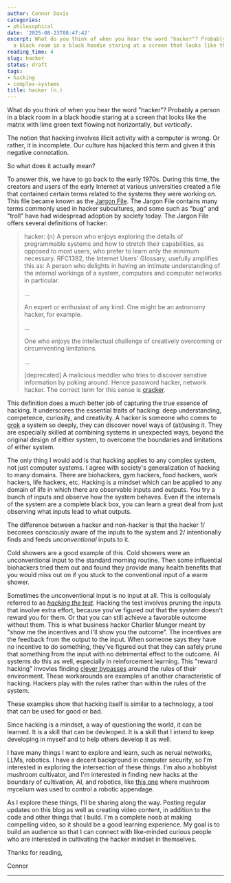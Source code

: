 ```yaml
---
author: Connor Davis
categories:
- philosophical
date: '2025-08-23T08:47:42'
excerpt: What do you think of when you hear the word "hacker"? Probably a person in
  a black room in a black hoodie staring at a screen that looks like the...
reading_time: 4
slug: hacker
status: draft
tags:
- hacking
- complex-systems
title: hacker (n.)
---
```


What do you think of when you hear the word "hacker"? Probably a person in a black room in a black hoodie
staring at a screen that looks like the matrix with lime green text flowing not horizontally, but _vertically_.

The notion that hacking involves illicit activity with a computer is wrong. Or rather, it is incomplete.
Our culture has hijacked this term and given it this negative connotation.

So what does it actually mean?

To answer this, we have to go back to the early 1970s. During this time, the creators and users of the early
Internet at various universities created a file that contained certain terms
related to the systems they were working on. This file became known as the [Jargon File](http://www.catb.org/jargon/html/pt01.html).
The Jargon File contains many terms commonly used in hacker subcultures, and some such as "bug" and "troll" have had 
widespread adoption by society today. The Jargon File offers several definitions of hacker:

> hacker: (n) A person who enjoys exploring the details of programmable systems and how to stretch their capabilities,
> as opposed to most users, who prefer to learn only the minimum necessary. RFC1392, the Internet Users' Glossary,
> usefully amplifies this as: A person who delights in having an intimate understanding of the internal workings of
> a system, computers and computer networks in particular.
>
>   ...
>
>   An expert or enthusiast of any kind. One might be an astronomy hacker, for example.
>
>   ... 
>
>   One who enjoys the intellectual challenge of creatively overcoming or circumventing limitations.
>
>   ... 
>
>   [deprecated] A malicious meddler who tries to discover senstive information by poking around. Hence
>   password hacker, network hacker. The correct term for this sense is [cracker](http://www.catb.org/jargon/html/C/cracker.html).

This definition does a much better job of capturing the true essence of hacking. It underscores the essential
traits of hacking: deep understanding, competence, curiosity, and creativity. A hacker is someone who comes to [grok](http://www.catb.org/jargon/html/G/grok.html) 
a system so deeply, they can discover novel ways of (ab)using it. They are especially skilled at combining systems in
unexpected ways, beyond the original design of either system, to overcome the boundaries and limitations of either system. 

The only thing I would add is that hacking applies to any complex system, not just computer systems. I agree with society's generalization
of hacking to many domains. There are biohackers,
gym hackers, food hackers, work hackers, life hackers, etc. Hacking is a mindset which can be applied to any domain of life
in which there are observable inputs and outputs. You try a bunch of inputs and observe how the system behaves. Even if the
internals of the system are a complete black box, you can learn a great deal from just observing what inputs lead to what outputs.

The difference between a hacker and non-hacker is that the hacker 1/ becomes consciously aware of the inputs to the system
and 2/ intentionally finds and feeds _unconventional_ inputs to it.

Cold showers are a good example of this. Cold showers were an unconventional input to the standard morning routine.
Then some influential biohackers tried them out and found they provide many health benefits that you would miss out on if you
stuck to the conventional input of a warm shower.

Sometimes the unconventional input is no input at all. This is colloquialy referred to as _[hacking the test](https://www.paulgraham.com/lesson.html)_.
Hacking the test involves pruning the inputs that involve extra effort, because you've figured out that the 
system doesn't reward you for them. Or that you can still achieve a favorable outcome without them.
This is what business hacker Charlier Munger meant by "show me the incentives and I'll show you the outcome".
The incentives are the feedback from the output to the input. When someone says they have no incentive to 
do something, they've figured out that they can safely prune that something from the input with no detrimental
effect to the outcome. AI systems do this as well, especially in reinforcement learning. This "reward hacking"
invovles finding [clever bypasses](https://www.reddit.com/r/singularity/comments/1d1k1u4/example_of_reward_hacking_ai_learns_a_trick_in_a/)
around the rules of their environment. These workarounds are examples of another characteristic of
hacking. Hackers play with the rules rather than within the rules of the system.

These examples show that hacking itself is similar to a technology, a tool that can be used for good or bad.

Since hacking is a mindset, a way of questioning the world, it can be learned. It is a skill that can be devleoped.
It is a skill that I intend to keep developing in myself and to help others develop it as well.

I have many things I want to explore and learn, such as nerual networks, LLMs, robotics. I have a decent background
in computer security, so I'm interested in exploring the intersection of these things. I'm also a hobbyist mushroom
cultivator, and I'm interested in finding new hacks at the boundary of cultivation, AI, and robotics, like
[this one](https://www.science.org/doi/10.1126/scirobotics.adk8019) where mushroom mycelium was used to control a robotic
appendage.

As I explore these things, I'll be sharing along the way. Posting regular updates on this blog as well as creating video
content, in addition to the code and other things that I build. I'm a complete noob at making compelling video, so
it should be a good learning experience. My goal is to build an audience so that I can connect with like-minded curious
people who are interested in cultivating the hacker mindset in themselves.

Thanks for reading,

Connor

---